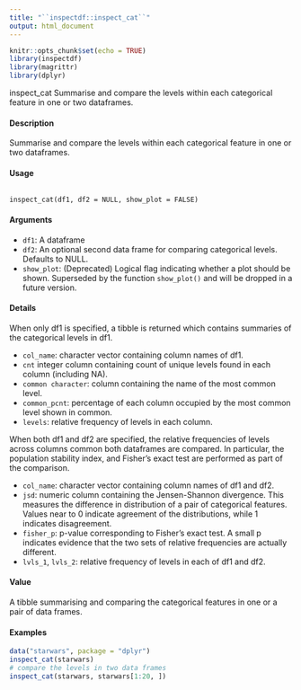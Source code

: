 ---
title: "``inspectdf::inspect_cat``"
output: html_document
---

```{r setup, include=FALSE}
knitr::opts_chunk$set(echo = TRUE)
library(inspectdf)
library(magrittr)
library(dplyr)
```


inspect_cat Summarise and compare the levels within each categorical feature in
one or two dataframes.

#### Description

Summarise and compare the levels within each categorical feature in one or two dataframes.

#### Usage
<pre><code>
inspect_cat(df1, df2 = NULL, show_plot = FALSE)
</code></pre>

#### Arguments
* ``df1``: A dataframe
* ``df2``: An optional second data frame for comparing categorical levels. Defaults to
NULL.
* ``show_plot``: (Deprecated) Logical flag indicating whether a plot should be shown. Superseded by the function ``show_plot()`` and will be dropped in a future version.

#### Details

When only df1 is specified, a tibble is returned which contains summaries of the categorical levels in df1.

*  ``col_name``: character vector containing column names of df1.
*  ``cnt`` integer column containing count of unique levels found in each column (including NA).
*  ``common character``: column containing the name of the most common level.
*  ``common_pcnt``: percentage of each column occupied by the most common level shown in common.
*  ``levels``: relative frequency of levels in each column.

When both df1 and df2 are specified, the relative frequencies of levels across columns common both dataframes are compared. 
In particular, the population stability index, and Fisher's exact test
are performed as part of the comparison.

*  ``col_name``: character vector containing column names of df1 and df2.
*  ``jsd``: numeric column containing the Jensen-Shannon divergence. This measures the difference
in distribution of a pair of categorical features. Values near to 0 indicate agreement of the distributions, while 1 indicates disagreement.
*  ``fisher_p``: p-value corresponding to Fisher's exact test. A small p indicates evidence that the two sets of relative frequencies are actually different.
*  ``lvls_1``, ``lvls_2``: relative frequency of levels in each of df1 and df2.

#### Value

A tibble summarising and comparing the categorical features in one or a pair of data frames.

#### Examples 

```{r}
data("starwars", package = "dplyr")
inspect_cat(starwars)
# compare the levels in two data frames
inspect_cat(starwars, starwars[1:20, ])
```